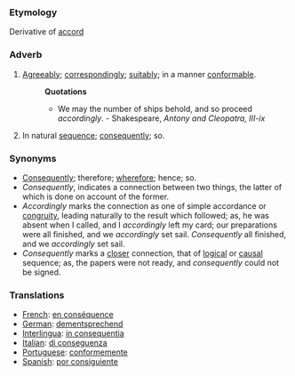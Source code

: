 ===Etymology===
Derivative of [[accord]]
===Adverb===
#[[Agreeably]]; [[correspondingly]]; [[suitably]]; in a manner [[conformable]].
#:'''Quotations'''
#:*We may the number of ships behold, and so proceed ''accordingly''. - Shakespeare, ''Antony and Cleopatra, III-ix''
#In natural [[sequence]]; [[consequently]]; so.
===Synonyms===
*[[Consequently]]; therefore; [[wherefore]]; hence; so. 
*''Consequently'', indicates a connection between two things, the latter of which is done on account of the former. 
*''Accordingly'' marks the connection as one of simple accordance or [[congruity]], leading naturally to the result which followed; as, he was absent when I called, and I ''accordingly'' left my card; our preparations were all finished, and we ''accordingly'' set sail. ''Consequently'' all finished, and we ''accordingly'' set sail. 
*''Consequently'' marks a [[closer]] connection, that of [[logical]] or [[causal]] sequence; as, the papers were not ready, and ''consequently'' could not be signed.

===Translations===
*[[French]]: [[en conséquence]]
*[[German]]: [[dementsprechend]]
*[[Interlingua]]: [[in consequentia]]
*[[Italian]]: [[di conseguenza]]
*[[Portuguese]]: [[conformemente]]
*[[Spanish]]: [[por consiguiente]]
